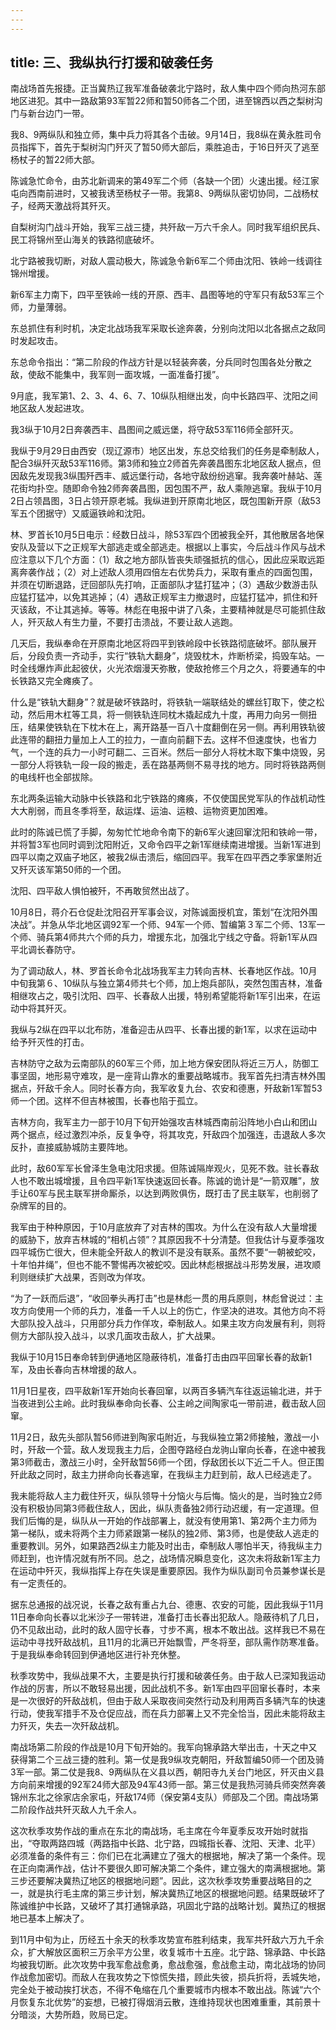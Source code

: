 ```yaml
---
---
---
```

title: 三、我纵执行打援和破袭任务
---




南战场首先报捷。正当冀热辽我军准备破袭北宁路时，敌人集中四个师向热河东部地区进犯。其中一路敌第93军暂22师和暂50师各二个团，进至锦西以西之梨树沟门与新台边门一带。

我8、9两纵队和独立师，集中兵力将其各个击破。9月14日，我8纵在黄永胜司令员指挥下，首先于梨树沟门歼灭了暂50师大部后，乘胜追击，于16日歼灭了逃至杨杖子的暂22师大部。

陈诚急忙命令，由苏北新调来的第49军二个师（各缺一个团）火速出援。经江家屯向西南前进时，又被我诱至杨杖子一带。我第8、9两纵队密切协同，二战杨杖子，经两天激战将其歼灭。

自梨树沟门战斗开始，我军三战三捷，共歼敌一万六千余人。同时我军组织民兵、民工将锦州至山海关的铁路彻底破坏。

北宁路被我切断，对敌人震动极大，陈诚急令新6军二个师由沈阳、铁岭一线调往锦州增援。

新6军主力南下，四平至铁岭一线的开原、西丰、昌图等地的守军只有敌53军三个师，力量薄弱。

东总抓住有利时机，决定北战场我军采取长途奔袭，分别向沈阳以北各据点之敌同时发起攻击。

东总命令指出：“第二阶段的作战方针是以轻装奔袭，分兵同时包围各处分散之敌，使敌不能集中，我军则一面攻城，一面准备打援”。

9月底，我军第1、2、3、4、6、7、10纵队相继出发，向中长路四平、沈阳之间地区敌人发起进攻。

我3纵于10月2日奔袭西丰、昌图间之威远堡，将守敌53军116师全部歼灭。

我纵于9月29日由西安（现辽源市）地区出发，东总交给我们的任务是牵制敌人，配合3纵歼灭敌53军116师。第3师和独立2师首先奔袭昌图东北地区敌人据点，但因敌先发现我3纵围歼西丰、威远堡行动，各地守敌纷纷逃窜。我奔袭叶赫站、莲花街均扑空。随即命令独2师奔袭昌图，因包围不严，敌人乘隙逃窜。我纵于10月2日占领昌图，3日占领开原老城。我纵进到开原南北地区，既包围新开原（敌53军五个团据守）又威逼铁岭和沈阳。

林、罗首长10月5日电示：经数日战斗，除53军四个团被我全歼，其他散居各地保安队及营以下之正规军大部逃走或全部逃走。根据以上事实，今后战斗作风与战术应注意以下几个方面：（1）敌之地方部队皆丧失顽强抵抗的信心，因此应采取远距离奔袭作战；（2）对上述敌人须用四倍左右优势兵力，采取有重点的四面包围，并须在切断退路，迂回部队先打响，正面部队才猛打猛冲；（3）遇敌少数游击队应猛打猛冲，以免其逃掉；（4）遇敌正规军主力撤退时，应猛打猛冲，抓住和歼灭该敌，不让其逃掉。等等。林彪在电报中讲了八条，主要精神就是尽可能抓住敌人，歼灭敌人有生力量，不要打击溃战，不要让敌人逃跑。

几天后，我纵奉命在开原南北地区将四平到铁岭段中长铁路彻底破坏。部队展开后，分段负责一齐动手，实行“铁轨大翻身”，烧毁枕木，炸断桥梁，捣毁车站。一时全线爆炸声此起彼伏，火光浓烟漫天弥散，使敌抢修三个月之久，将要通车的中长铁路又完全瘫痪了。

什么是“铁轨大翻身”？就是破坏铁路时，将铁轨一端联结处的螺丝钉取下，使之松动，然后用木杠等工具，将一侧铁轨连同枕木撬起成九十度，再用力向另一侧扭压，结果使铁轨在下枕木在上，离开路基一百八十度翻倒在另一侧。再利用铁轨彼此连带的翻扭力量加上人工的拉力，一直向前翻下去。这样不但速度快，也省力气，一个连的兵力一小时可翻二、三百米。然后一部分人将枕木取下集中烧毁，另一部分人将铁轨一段一段的搬走，丢在路基两侧不易寻找的地方。同时将铁路两侧的电线杆也全部拔除。

东北两条运输大动脉中长铁路和北宁铁路的瘫痪，不仅使国民党军队的作战机动性大大削弱，而且冬季将至，敌运煤、运油、运粮、运物资更加困难。

此时的陈诚已慌了手脚，匆匆忙忙地命令南下的新6军火速回窜沈阳和铁岭一带，并将暂3军也同时调到沈阳附近，又命令四平之新1军继续南进增援。当新1军进到四平以南之双庙子地区，被我2纵击溃后，缩回四平。我军在四平西之季家堡附近又歼灭该军第50师的一个团。

沈阳、四平敌人惧怕被歼，不再敢贸然出战了。

10月8日，蒋介石仓促赴沈阳召开军事会议，对陈诚面授机宜，策划“在沈阳外围决战”。并急从华北地区调92军一个师、94军一个师、暂编第３军二个师、13军一个师、骑兵第4师共六个师的兵力，增援东北，加强北宁线之守备。将新1军从四平北调长春防守。

为了调动敌人，林、罗首长命令北战场我军主力转向吉林、长春地区作战。10月中旬我第６、10纵队与独立第4师共七个师，加上炮兵部队，突然包围吉林，准备相继攻占之，吸引沈阳、四平、长春敌人出援，特别希望能将新1军引出来，在运动中将其歼灭。

我纵与2纵在四平以北布防，准备迎击从四平、长春出援的新1军，以求在运动中给予歼灭性的打击。

吉林防守之敌为云南部队的60军三个师，加上地方保安团队将近三万人，防御工事坚固，地形易守难攻，是一座背山靠水的重要战略城市。我军首先扫清吉林外围据点，歼敌千余人。同时长春方向，我军收复九台、农安和德惠，歼敌新1军暂53师一个团。这样不但吉林被围，长春也陷于孤立。

吉林方向，我军主力一部于10月下旬开始强攻吉林城西南前沿阵地小白山和团山两个据点，经过激烈冲杀，反复争夺，将其攻克，歼敌四个加强连，击退敌人多次反扑，直接威胁城防主要阵地。

此时，敌60军军长曾泽生急电沈阳求援。但陈诚隔岸观火，见死不救。驻长春敌人也不敢出城增援，且令四平新1军快速返回长春。陈诚的诡计是“一箭双雕”，放手让60军与民主联军拼命厮杀，以达到两败俱伤，既打击了民主联军，也削弱了杂牌军的目的。

我军由于种种原因，于10月底放弃了对吉林的围攻。为什么在没有敌人大量增援的威胁下，放弃吉林城的“相机占领”？其原因我不十分清楚。但我估计与夏季强攻四平城伤亡很大，但未能全歼敌人的教训不是没有联系。虽然不要“一朝被蛇咬，十年怕井绳”，但也不能不警惕再次被蛇咬。因此林彪根据战斗形势发展，进攻顺利则继续扩大战果，否则改为佯攻。

“为了一跃而后退”，“收回拳头再打击”也是林彪一贯的用兵原则，林彪曾说过：主攻方向使用一个师的兵力，准备一千人以上的伤亡，作坚决的进攻。其他方向不将大部队投入战斗，只用部分兵力作佯攻，牵制敌人。如果主攻方向发展有利，则将侧方大部队投入战斗，以求几面攻击敌人，扩大战果。

我纵于10月15日奉命转到伊通地区隐蔽待机，准备打击由四平回窜长春的敌新1军，及由长春向吉林增援的敌人。

11月1日星夜，四平敌新1军开始向长春回窜，以两百多辆汽车往返运输北进，并于当夜进到公主岭。此时我纵奉命向长春、公主岭之间陶家屯一带前进，截击敌人回窜。

11月2日，敌先头部队暂56师进到陶家屯附近，与我纵独立第2师接触，激战一小时，歼敌一个营。敌人发现我主力后，企图夺路经白龙驹山窜向长春，在途中被我第3师截击，激战三小时，全歼敌暂56师一个团，俘敌团长以下近二千人。但正围歼此敌之同时，敌主力拼命向长春逃窜，在我纵主力赶到前，敌人已经逃走了。

我未能将敌人主力截住歼灭，纵队领导十分恼火与后悔。恼火的是，当时独立2师没有积极协同第3师截住敌人，因此，纵队责备独2师行动迟缓，有一定道理。但我们后悔的是，纵队从一开始的作战部署上，就没有使用第1、第2两个主力师为第一梯队，或未将两个主力师紧跟第一梯队的独2师、第3师，也是使敌人逃走的重要教训。另外，如果路西2纵主力能及时出击，牵制敌人哪怕半天，待我纵主力师赶到，也许情况就有所不同。总之，战场情况瞬息变化，这次未将敌新1军主力在运动中歼灭，我纵指挥上存在失误是重要原因。我作为纵队副司令员兼参谋长是有一定责任的。

据东总通报的战况说，长春之敌有重占九台、德惠、农安的可能，因此我纵于11月11日奉命向长春以北米沙子一带转进，准备打击长春出犯敌人。隐蔽待机了几日，仍不见敌出动，此时的敌人固守长春，寸步不离，根本不敢出战。这样我已不易在运动中寻找歼敌战机，且11月的北满已开始飘雪，严冬将至，部队需作防寒准备。于是我纵奉命转回到伊通地区进行补充休整。

秋季攻势中，我纵战果不大，主要是执行打援和破袭任务。由于敌人已深知我运动作战的厉害，所以不敢轻易出援，因此战机不多。新1军由四平回窜长春时，本来是一次很好的歼敌战机，但由于敌人采取夜间突然行动及利用两百多辆汽车的快速行动，使我军措手不及仓促应战，而在兵力部署上又不完全恰当，因此未能将敌主力歼灭，失去一次歼敌战机。

南战场第二阶段的作战是10月下旬开始的。我军向锦承路大举出击，十天之中又获得第二个三战三捷的胜利。第一仗是我9纵攻克朝阳，歼敌暂编50师一个团及骑3军一部。第二仗是我8、9两纵队在义县以西，朝阳寺九关台门地区，歼灭由义县方向前来增援的92军24师大部及94军43师一部。第三仗是我热河骑兵师突然奔袭锦州东北之徐家店余家屯，歼敌174师（保安第4支队）师部及二个团。南战场第二阶段作战共歼灭敌人九千余人。

这次秋季攻势作战的重点在东北的南战场，毛主席在今年夏季反攻开始时就指出，“夺取两路四城（两路指中长路、北宁路，四城指长春、沈阳、天津、北平）必须准备的条件有三：你们已在北满建立了强大的根据地，解决了第一个条件。现在正向南满作战，估计不要很久即可解决第二个条件，建立强大的南满根据地。第三步还要解决冀热辽地区的根据地问题”。因此，这次秋季攻势重要战略目的之一，就是执行毛主席的第三步计划，解决冀热辽地区的根据地问题。结果既破坏了陈诚维护中长路，又破坏了其打通锦承路，巩固北宁路的战略计划。冀热辽的根据地已基本上解决了。

到11月中旬为止，历经五十余天的秋季攻势宣布胜利结束，我军共歼敌六万九千余众，扩大解放区面积三万余平方公里，收复城市十五座。北宁路、锦承路、中长路均被我切断。此次攻势中我军愈战愈勇，愈战愈强，愈战愈主动，南北战场的协同作战愈加密切。而敌人在我攻势之下惊慌失措，顾此失彼，损兵折将，丢城失地，完全处于被动挨打状态，不得不龟缩在几个重要城市内根本不敢出战。陈诚“六个月恢复东北优势”的妄想，已被打得烟消云散，连维持现状也困难重重，其前景十分暗淡，大势所趋，败局已定。